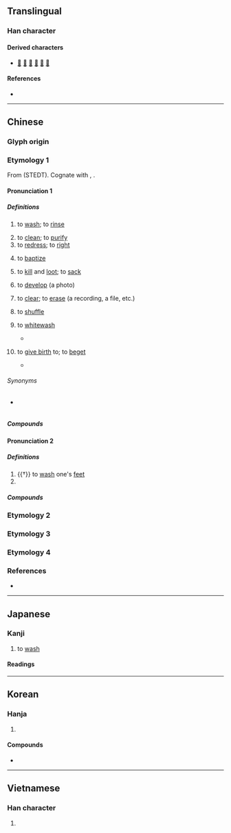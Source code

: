 {{character info}}
==Translingual==
{{stroke order|strokes=9}}

===Han character===
{{Han char|rn=85|rad=水|as=06|sn=9|four=34111|canj=EHGU|ids=⿰氵先}}

====Derived characters====
* [[𢝚]] [[𢱓]] [[𤀗]] [[𤂩]] [[鍌]] [[箲]]

====References====
* {{Han ref|kx=0620.110|dkj=17379|dj=1016.010|hdz=31608.080|uh=6D17|ud=27927|bh=AC7E|bd=44158}}

----

==Chinese==

===Glyph origin===
{{Han etym}}
{{Han compound|水|先|c1=s|c2=p|t1=water|ls=psc}}

===Etymology 1===
From {{inh|zh|sit-pro|*m/b-s(j)il ~ *m/b-sjal||to wash; to bathe}} (STEDT). Cognate with {{cog|bo|བསིལ||to wash}}, {{cog|lus|sil||to wash}}.

====Pronunciation 1====
{{zh-forms|alt=洒}}
{{zh-pron
|m=xǐ
|m-s=xi3
|c=sai2
|g=xi3
|h=pfs=sé;gd=sê3
|j=xi2
|mb=sǎi
|md=sā̤
|mn=xm,qz,tp,lk,km,mg,hc:sóe/xm,qz,zz,yl,tn,kh,tc:sé/sx:sére
|mn_note=Xiamen, Quanzhou: sóe - colloquial; sé - literary
|mn-t=soi2
|w=2xi
|x=si3
|ma=y
|mc=1
|oc=1
|cat=v
}}

=====Definitions=====
{{zh-hanzi}}

# to [[wash]]; to [[rinse]]
#: {{zh-x|洗衣|to '''wash''' clothes}}
#: {{zh-x|洗碗|to '''wash''' the dishes}}
# to [[clean]]; to [[purify]]
# to [[redress]]; to [[right]]
#: {{zh-x|洗禮|baptism}}
# {{lb|zh|religion}} to [[baptize]]
# to [[kill]] and [[loot]]; to [[sack]]
#: {{zh-x|清洗|to purge}}
#: {{zh-x|洗劫|to loot}}
# {{lb|zh|photography}} to [[develop]] (a photo)
#: {{zh-x|冲洗|to develop a photo}}
# to [[clear]]; to [[erase]] (a recording, a file, etc.)
# {{lb|zh|cards}} to [[shuffle]]
#: {{zh-x|洗牌|to '''shuffle''' cards}}
#: {{zh-x|這些 牌 還 沒 洗 過。|These cards haven't been '''shuffled''' yet.}}
# {{lb|zh|derogatory}} to [[whitewash]]
#: {{zh-x|這 都 能 洗？|You can even cover up something like this?}}
#* {{zh-x|管 不 了 是 一回事，遇到 有人 報案，警察 就 有 義務 去 核實 事情 的 真實性，這個 是 連 立案 都 沒有！瀆職 是 沒 得 洗 了！|ref='''2020''' December 2, {{lang|zh|[https://www.zhihu.com/people/ma-ma-87-72 马马]}} (username), comment on [https://www.zhihu.com/question/432620121/answer/1603061242 the answer from {{lang|zh|百安居}} (username) to the question “{{lang|zh|如何看待山东一成年公民疑似被亲属雇佣「假警察」强制送到戒网瘾机构，进行非法拘禁和强制「医疗」？}}”], on {{w|Zhihu}}}}
# {{lb|zh|Min Bei}} to [[give birth]] to; to [[beget]]
#* {{zh-x|亞伯拉罕 洗 以撒；以撒 洗 雅各；雅各 洗 猶大 邀 猶大 的 兄弟|Abraham '''begat''' Isaac; and Isaac '''begat''' Jacob; and Jacob '''begat''' Judas and his brethren|MB|tr=Ngā-bă-là-hǎng '''sǎi''' Ì-să; Ì-să '''sǎi''' Ngǎ-gŏ̤; Ngǎ-gŏ̤ '''sǎi''' Iǔ-duōi iáu Iǔ-duōi gâ̤ hiáng-dī|ref='''1896''', ''Séng Iŏ̤ Cṳ̌ing Sṳ́: Gṳ̄ing-nǎing Hǔ gâ̤ Tǔ-kióng (Lô̤-mǎ Cī)'', Mǎ-tuo̿i Hŭ-éng 1:2}}

======Synonyms======
* {{sense|to develop a photo}} {{zh-l|沖洗}}

=====Compounds=====
{{zh-der|洗髮劑|洗髮精|洗髮水|洗頭|盥洗盆|一貧如洗|乾洗|以血洗血|伐毛洗髓|免洗餐具|刮腸洗胃|刷洗|受洗|囊空如洗|家貧如洗|拆洗|擦洗|梳洗|水洗|沖洗|洗三|洗兵|洗出作用|洗刮|洗刷|洗削更革|洗剝|洗劫|洗印|洗垢匿瑕|洗垢尋痕|洗垢求瘢|洗垢索瘢|洗城|洗塵|洗心|洗心換骨|洗心滌慮|洗心自新|洗心革志|洗心革意|洗心革面|洗手|洗手不幹|洗手奉職|洗手錢|洗手間|洗拂|洗拭|洗換|洗泥|洗淨|洗淨鉛華|洗清|洗溝球|洗滌|洗澡|洗濯|洗煤|洗燙|洗牌|洗牙|洗盞更酌|洗盤|洗盪|洗眼|洗石|洗碗機|洗禮|洗練|洗耳|洗耳恭聽|洗耳拱聽|洗耳諦聽|洗胃|洗脫|洗腎|洗腦|洗臉|洗衣板|洗衣機|洗衣粉|洗錢|洗鍊|洗雪|洗面|洗面皂|洗面革心|淘洗|清洗|清貧如洗|湔洗|漂洗|漱洗|漿洗|濯纓洗耳|盥洗|盥洗室|眼淚洗面|筆洗|血洗|許由洗耳|貓兒洗臉|赤貧如洗|身貧如洗|金盆洗手|革面洗心|領洗|飲灰洗胃|洗手池|洗衫:sai2 saam1|聖洗|剾洗:khau-sé;Min Nan}}

====Pronunciation 2====
{{zh-forms|alt=冼}}
{{zh-pron
|m=xiǎn
|c=sin2
|h=
|md=
|mn=sián
|w=
|ma=
|mc=2
|oc=2
|cat=v,pn
}}

=====Definitions=====
{{zh-hanzi}}

# {{†}} to [[wash]] one's [[feet]]
# {{surname|zh}}

=====Compounds=====
{{zh-der|太子洗馬|洗馬|姑洗|洗然}}

===Etymology 2===
{{zh-see|使|v|{{q|Cantonese}} to need}}

===Etymology 3===
{{zh-see|㭠|v|large jujube}}

===Etymology 4===
{{zh-see|洒|v|respectful; fearful}}

===References===
* {{R:yue:Hanzi}}

{{zh-cat|Beginning|Photography}}

----

==Japanese==

===Kanji===
{{ja-kanji|grade=6|rs=水06}}

# to [[wash]]

====Readings====
{{ja-readings
|goon=さい, せん
|kanon=せい, せん
|kun=あら-う
}}

----

==Korean==

===Hanja===
{{ko-hanja|씻다|씻을|세}}

# {{hanja form of|세|[[wash]]}}

====Compounds====
* {{ko-l|세탁|[[laundry]]|洗濯}}

----

==Vietnamese==

===Han character===
{{vi-readings|reading=tẩy, dẫy, giẫy, rải, rảy, tiển|rs=水06}}

# {{rfdef|vi}}